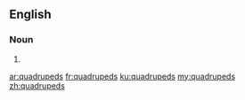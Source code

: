 ==English==

===Noun===
{{head|en|plural}}

# {{plural of|quadruped|lang=en|nocat=1}}

[[ar:quadrupeds]]
[[fr:quadrupeds]]
[[ku:quadrupeds]]
[[my:quadrupeds]]
[[zh:quadrupeds]]